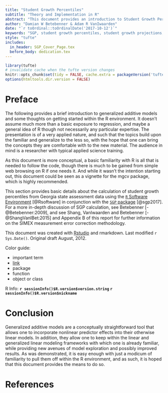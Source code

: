 ```yaml
---
title: "Student Growth Percentiles"
subtitle: "Theory and Implementation in R"
abstract: "This document provides an introduction to Student Growth Percentiles (SGP)"
author: "Damian W Betebenner & Adam R VanIwaarden"
date: "`r toOrdinal::toOrdinalDate('2017-10-12')`"
keywords: "SGP, student growth percentiles, student growth projections, R"
style: "tufte"
includes:
  in_header: SGP_Cover_Page.tex
  before_body: dedication.tex
---
```


```r
library(tufte)
# invalidate cache when the tufte version changes
knitr::opts_chunk$set(tidy = FALSE, cache.extra = packageVersion('tufte'))
options(htmltools.dir.version = FALSE)
```


# Preface

The following provides a brief introduction to generalized additive models and some thoughts on getting started within the R environment.  It doesn't assume much more than a basic exposure to regression, and maybe a general idea of R though not necessarily any particular expertise. The presentation is of a very applied nature, and such that the topics build upon the familiar and generalize to the less so, with the hope that one can bring the concepts they are comfortable with to the new material. The audience in mind is a researcher with typical applied science training.

As this document is more conceptual, a basic familiarity with R is all that is needed to follow the code, though there is much to be gained from simple web browsing on R if one needs it. And while it wasn't the intention starting out, this document could be seen as a vignette for the <span class="pack">mgcv</span> package, which is highly recommended.

This section provides basic details about the calculation of student growth percentiles from Georgia state assessment data using the [`R` Software Environment](http://www.r-project.org/) [@Rsoftware] in conjunction with the [`SGP` package](https://github.com/CenterForAssessment/SGP) [@sgp2017].  For a more in-depth discussion of SGP calculation, see Betebenner [-@Betebenner:2009], and see Shang, VanIwaarden and Betebenner [-@ShangVanIBet:2015] and Appendix B of this report for further information on the SIMEX measurement error correction methodology.

This document was created with [Rstudio](http://rstudio.org/) and rmarkdown. <span class="marginnote">Last modified `r Sys.Date()`. Original draft August, 2012.</span>

\cite{Betebenner:2009}

Color guide:

- <span class="emph">important term</span>
- [link]()
- <span class="pack">package</span>
- <span class="func">function</span>
- <span class="objclass">object or class</span>

R Info: **`r sessionInfo()$R.version$version.string` `r sessionInfo()$R.version$nickname`**



# Conclusion

Generalized additive models are a conceptually straightforward tool that allows one to incorporate nonlinear predictor effects into their otherwise linear models. In addition, they allow one to keep within the linear and generalized linear modeling frameworks with which one is already familiar, while providing new avenues of model exploration and possibly improved results.  As was demonstrated, it is easy enough with just a modicum of familiarity to pull them off within the R environment, and as such, it is hoped that this document provides the means to do so.


# References

